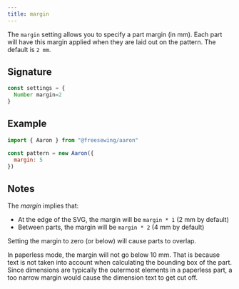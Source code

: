 ```yaml
---
title: margin
---
```


The `margin` setting allows you to specify a part margin (in mm).
Each part will have this margin applied when they are laid out on the pattern.
The default is `2 mm`.

## Signature

```js
const settings = {
  Number margin=2
}
```

## Example

```js
import { Aaron } from "@freesewing/aaron"

const pattern = new Aaron({
  margin: 5
})
```

## Notes

The _margin_ implies that:
- At the edge of the SVG, the margin will be `margin * 1` (2 mm by default)
- Between parts, the margin will be `margin * 2` (4 mm by default)

Setting the margin to zero (or below) will cause parts to overlap.

In paperless mode, the margin will not go below 10 mm.
That is because text is not taken into account when calculating the bounding
box of the part.  Since dimensions are typically the outermost elements in a
paperless part, a too narrow margin would cause the dimension text to get cut
off.
